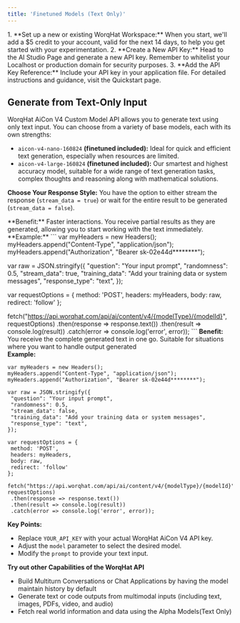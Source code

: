 ```yaml
---
title: 'Finetuned Models (Text Only)'
---
```


<AccordionGroup>
    <Accordion title='Before You Begin'>
    1. **Set up a new or existing WorqHat Workspace:** When you start, we'll add a $5 credit to your account, valid for the next 14 days, to help you get started with your experimentation. 
    2. **Create a New API Key:** Head to the AI Studio Page and generate a new API key. Remember to whitelist your Localhost or production domain for security purposes.
    3. **Add the API Key Reference:** Include your API key in your application file. For detailed instructions and guidance, visit the Quickstart page.
  </Accordion>
</AccordionGroup>

## Generate from Text-Only Input
WorqHat AiCon V4 Custom Model API allows you to generate text using only text input. You can choose from a variety of base models, each with its own strengths:

* `aicon-v4-nano-160824` **(finetuned included):** Ideal for quick and efficient text generation, especially when resources are limited.
* `aicon-v4-large-160824` **(finetuned included):**  Our smartest and highest accuracy model, suitable for a wide range of text generation tasks, complex thoughts and reasoning along with mathematical solutions.

**Choose Your Response Style:**
You have the option to either stream the response (`stream_data = true`) or wait for the entire result to be generated (`stream_data = false`).

<Tabs>
  <Tab title="Streaming">
    **Benefit:** Faster interactions. You receive partial results as they are generated, allowing you to start working with the text immediately.
    <br />
    **Example:**
    ```
    var myHeaders = new Headers();
myHeaders.append("Content-Type", "application/json");
myHeaders.append("Authorization", "Bearer sk-02e44d********");

var raw = JSON.stringify({
   "question": "Your input prompt",
   "randomness": 0.5,
   "stream_data": true,
   "training_data": "Add your training data or system messages",
   "response_type": "text",
});

var requestOptions = {
   method: 'POST',
   headers: myHeaders,
   body: raw,
   redirect: 'follow'
};

fetch("https://api.worqhat.com/api/ai/content/v4/{modelType}/{modelId}", requestOptions)
   .then(response => response.text())
   .then(result => console.log(result))
   .catch(error => console.log('error', error));
    ```
  </Tab>
  <Tab title="Without Streaming">
  **Benefit:** You receive the complete generated text in one go. Suitable for situations where you want to handle output generated
  <br />
  **Example:**
  ```
  var myHeaders = new Headers();
myHeaders.append("Content-Type", "application/json");
myHeaders.append("Authorization", "Bearer sk-02e44d********");

var raw = JSON.stringify({
   "question": "Your input prompt",
   "randomness": 0.5,
   "stream_data": false,
   "training_data": "Add your training data or system messages",
   "response_type": "text",
});

var requestOptions = {
   method: 'POST',
   headers: myHeaders,
   body: raw,
   redirect: 'follow'
};

fetch("https://api.worqhat.com/api/ai/content/v4/{modelType}/{modelId}", requestOptions)
   .then(response => response.text())
   .then(result => console.log(result))
   .catch(error => console.log('error', error));
  ```
  </Tab>
</Tabs>

**Key Points:**
* Replace `YOUR_API_KEY` with your actual WorqHat AiCon V4 API key.
* Adjust the `model` parameter to select the desired model.
* Modify the `prompt` to provide your text input.

**Try out other Capabilities of the WorqHat API**
* Build Multiturn Conversations or Chat Applications by having the model maintain history by default
* Generate text or code outputs from multimodal inputs (including text, images, PDFs, video, and audio)
* Fetch real world information and data using the Alpha Models(Text Only)